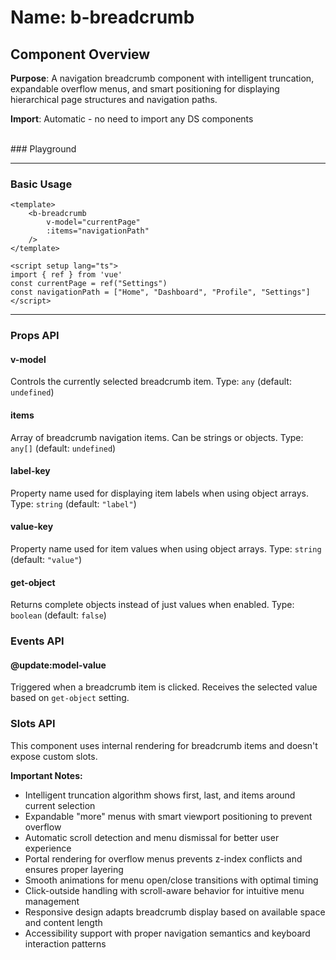 
<Meta of={BBreadcrumb} />

# Name: b-breadcrumb
## Component Overview

**Purpose**: A navigation breadcrumb component with intelligent truncation, expandable overflow menus, and smart positioning for displaying hierarchical page structures and navigation paths.

**Import**: Automatic - no need to import any DS components

<br />
### Playground

<Canvas of={BBreadcrumb.Primary} />
<Controls />

---

### Basic Usage

```vue
<template>
    <b-breadcrumb 
        v-model="currentPage"
        :items="navigationPath"
    />
</template>

<script setup lang="ts">
import { ref } from 'vue'
const currentPage = ref("Settings")
const navigationPath = ["Home", "Dashboard", "Profile", "Settings"]
</script>
```

<Canvas sourceState="none" of={BBreadcrumb.Primary} />

---

### Props API

#### v-model
Controls the currently selected breadcrumb item. Type: `any` (default: `undefined`)

#### items
Array of breadcrumb navigation items. Can be strings or objects. Type: `any[]` (default: `undefined`)

#### label-key
Property name used for displaying item labels when using object arrays. Type: `string` (default: `"label"`)

#### value-key
Property name used for item values when using object arrays. Type: `string` (default: `"value"`)

#### get-object
Returns complete objects instead of just values when enabled. Type: `boolean` (default: `false`)

### Events API

#### @update:model-value
Triggered when a breadcrumb item is clicked. Receives the selected value based on `get-object` setting.

### Slots API

This component uses internal rendering for breadcrumb items and doesn't expose custom slots.

**Important Notes:**
- Intelligent truncation algorithm shows first, last, and items around current selection
- Expandable "more" menus with smart viewport positioning to prevent overflow
- Automatic scroll detection and menu dismissal for better user experience
- Portal rendering for overflow menus prevents z-index conflicts and ensures proper layering
- Smooth animations for menu open/close transitions with optimal timing
- Click-outside handling with scroll-aware behavior for intuitive menu management
- Responsive design adapts breadcrumb display based on available space and content length
- Accessibility support with proper navigation semantics and keyboard interaction patterns